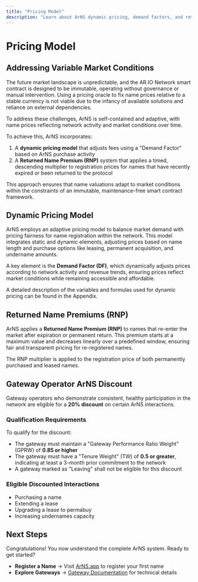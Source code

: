 ```yaml
---
title: "Pricing Model"
description: "Learn about ArNS dynamic pricing, demand factors, and returned name premiums"
---
```


# Pricing Model

## Addressing Variable Market Conditions

The future market landscape is unpredictable, and the AR.IO Network smart contract is designed to be immutable, operating without governance or manual intervention. Using a pricing oracle to fix name prices relative to a stable currency is not viable due to the infancy of available solutions and reliance on external dependencies.

To address these challenges, ArNS is self-contained and adaptive, with name prices reflecting network activity and market conditions over time.

To achieve this, ArNS incorporates:

1. A **dynamic pricing model** that adjusts fees using a "Demand Factor" based on ArNS purchase activity
2. A **Returned Name Premium (RNP)** system that applies a timed, descending multiplier to registration prices for names that have recently expired or been returned to the protocol

This approach ensures that name valuations adapt to market conditions within the constraints of an immutable, maintenance-free smart contract framework.

## Dynamic Pricing Model

ArNS employs an adaptive pricing model to balance market demand with pricing fairness for name registration within the network. This model integrates static and dynamic elements, adjusting prices based on name length and purchase options like leasing, permanent acquisition, and undername amounts.

A key element is the **Demand Factor (DF)**, which dynamically adjusts prices according to network activity and revenue trends, ensuring prices reflect market conditions while remaining accessible and affordable.

A detailed description of the variables and formulas used for dynamic pricing can be found in the Appendix.

## Returned Name Premiums (RNP)

ArNS applies a **Returned Name Premium (RNP)** to names that re-enter the market after expiration or permanent return. This premium starts at a maximum value and decreases linearly over a predefined window, ensuring fair and transparent pricing for re-registered names.

The RNP multiplier is applied to the registration price of both permanently purchased and leased names.

## Gateway Operator ArNS Discount

Gateway operators who demonstrate consistent, healthy participation in the network are eligible for a **20% discount** on certain ArNS interactions.

### Qualification Requirements

To qualify for the discount:

- The gateway must maintain a "Gateway Performance Ratio Weight" (GPRW) of **0.85 or higher**
- The gateway must have a "Tenure Weight" (TW) of **0.5 or greater**, indicating at least a 3-month prior commitment to the network
- A gateway marked as "Leaving" shall not be eligible for this discount

### Eligible Discounted Interactions

- Purchasing a name
- Extending a lease
- Upgrading a lease to permabuy
- Increasing undernames capacity

## Next Steps

Congratulations! You now understand the complete ArNS system. Ready to get started?

- **Register a Name** → Visit [ArNS.app](https://arns.app) to register your first name
- **Explore Gateways** → [Gateway Documentation](/learn/gateways/) for technical details

